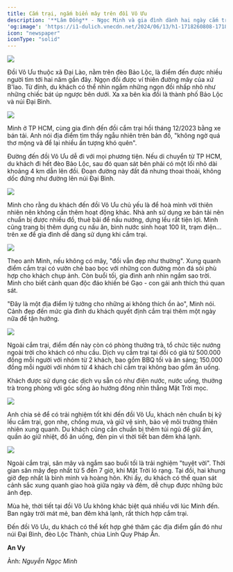 ```yaml
---
title: Cắm trại, ngắm biển mây trên đồi Vô Ưu
description: '**Lâm Đồng** - Ngọc Minh và gia đình dành hai ngày cắm trại ở ngọn đồi cách TP Bảo Lộc 20 km, ngắm biển mây, sao trời và tận hưởng không khí trong lành.'
'og:image': 'https://i1-dulich.vnecdn.net/2024/06/13/h1-1718260808-1718260905-1718261143.jpg?w=1200&h=0&q=100&dpr=1&fit=crop&s=5AELp2MyPSYqAZ2ROUSWMQ'
icon: "newspaper"
iconType: "solid"
---
```

<Frame caption="Trong ảnh, mây phủ quanh đỉnh đồi Vô Ưu thời điểm cuối năm 2023.">
  <img src="https://i1-dulich.vnecdn.net/2024/06/13/h1-1718260808-1718260905-1718261143.jpg?w=1200&h=0&q=100&dpr=1&fit=crop&s=5AELp2MyPSYqAZ2ROUSWMQ" />
</Frame>

Đồi Vô Ưu thuộc xã Đại Lào, nằm trên đèo Bảo Lộc, là điểm đến được nhiều người tìm tới hai năm gần đây. Ngọn đồi được ví thiên đường mây của xứ B'lao. Từ đỉnh, du khách có thể nhìn ngắm những ngọn đồi nhấp nhô như những chiếc bát úp ngược bên dưới. Xa xa bên kia đồi là thành phố Bảo Lộc và núi Đại Bình.

<Frame caption="">
  <img src="https://i1-dulich.vnecdn.net/2024/06/13/h2-1718260819-1718260921-1718261144.jpg?w=1200&h=0&q=100&dpr=1&fit=crop&s=Wvmr4ytyvDCJzdYIEAvBFw" />
</Frame>

Minh ở TP HCM, cùng gia đình đến đồi cắm trại hồi tháng 12/2023 bằng xe bán tải. Anh nói địa điểm tìm thấy ngẫu nhiên trên bản đồ, "không ngờ quá thơ mộng và để lại nhiều ấn tượng khó quên".

Đường đến đồi Vô Ưu dễ đi với mọi phương tiện. Nếu di chuyển từ TP HCM, du khách đi hết đèo Bảo Lộc, sau đó quan sát bên phải có một lối nhỏ dài khoảng 4 km dẫn lên đồi. Đoạn đường này đất đá nhưng thoai thoải, không dốc đứng như đường lên núi Đại Bình.

<Frame caption="Trên đồi có dịch vụ cắm trại gồm đốt lửa, đồ ăn, thuê bãi, do một hộ tại chỗ cung cấp.
">
  <img src="https://i1-dulich.vnecdn.net/2024/06/14/H6-1718355066.jpg?w=1200&h=0&q=100&dpr=1&fit=crop&s=fmPPrlwoPGUJcckfd5VHoA" />
</Frame>

Minh cho rằng du khách đến đồi Vô Ưu chủ yếu là để hoà mình với thiên nhiên nên không cần thêm hoạt động khác. Nhà anh sử dụng xe bán tải nên chuẩn bị được nhiều đồ, thuê bãi để nấu nướng, dựng lều rất tiện lợi. Minh cũng trang bị thêm dụng cụ nấu ăn, bình nước sinh hoạt 100 lít, trạm điện… trên xe để gia đình dễ dàng sử dụng khi cắm trại.
<Frame caption="Buổi sáng, biển mây bao quanh đồi Vô Ưu. Đồi cao so với các điểm xung quanh nên du khách có thể chiêm ngưỡng các thung lũng nhấp nhô trong làn mây phía dưới.">
  <img src="https://i1-dulich.vnecdn.net/2024/06/13/h3-1718260831-1718260950-1718261144.jpg?w=1200&h=0&q=100&dpr=1&fit=crop&s=et-aAXm0HC4PFD9AOjUNAw" />
</Frame>

Theo anh Minh, nếu không có mây, "đồi vẫn đẹp như thường". Xung quanh điểm cắm trại có vườn chè bao bọc với những con đường mòn đá sỏi phù hợp cho khách chụp ảnh. Còn buổi tối, gia đình anh nhìn ngắm sao trời. Minh cho biết cảnh quan độc đáo khiến bé Gạo - con gái anh thích thú quan sát.

"Đây là một địa điểm lý tưởng cho những ai không thích ồn ào", Minh nói. Cảnh đẹp đến mức gia đình du khách quyết định cắm trại thêm một ngày nữa để tận hưởng.

<Frame caption="">
  <img src="https://i1-dulich.vnecdn.net/2024/06/13/h4-1718260839-1718260975-1718261014-1718261144.jpg?w=1200&h=0&q=100&dpr=1&fit=crop&s=NbWzskwnwVMzH5Pxe1ur0A" />
</Frame>

Ngoài cắm trại, điểm đến này còn có phòng thưởng trà, tổ chức tiệc nướng ngoài trời cho khách có nhu cầu. Dịch vụ cắm trại tại đồi có giá từ 500.000 đồng mỗi người với nhóm từ 2 khách, bao gồm BBQ tối và ăn sáng; 150.000 đồng mỗi người với nhóm từ 4 khách chỉ cắm trại không bao gồm ăn uống.

Khách được sử dụng các dịch vụ sẵn có như điện nước, nước uống, thưởng trà trong phòng với góc sống ảo hướng đông nhìn thẳng Mặt Trời mọc.

<Frame caption="">
  <img src="https://i1-dulich.vnecdn.net/2024/06/13/h5-1718260848-1718261067-1718261145.jpg?w=1200&h=0&q=100&dpr=1&fit=crop&s=6ZceaLoZQknLRawLD0kwJA" />
</Frame>

Anh chia sẻ để có trải nghiệm tốt khi đến đồi Vô Ưu, khách nên chuẩn bị kỹ lều cắm trại, gọn nhẹ, chống mưa, và giữ vệ sinh, bảo vệ môi trường thiên nhiên xung quanh. Du khách cũng cần chuẩn bị thêm túi ngủ để giữ ấm, quần áo giữ nhiệt, đồ ăn uống, đèn pin vì thời tiết ban đêm khá lạnh.
<Frame caption="">
  <img src="https://i1-dulich.vnecdn.net/2024/06/14/h7-1718260871-1718261110-1718261145-1718358307-1718358315.jpg?w=1200&h=0&q=100&dpr=1&fit=crop&s=uEOGxCOKh8LIAKSY4JERvA" />
</Frame>

Ngoài cắm trại, săn mây và ngắm sao buổi tối là trải nghiệm "tuyệt vời". Thời gian săn mây đẹp nhất từ 5 đến 7 giờ, khi Mặt Trời ló rạng. Tại đồi, hai khung giờ đẹp nhất là bình minh và hoàng hôn. Khi ấy, du khách có thể quan sát cảnh sắc xung quanh giao hoà giữa ngày và đêm, dễ chụp được những bức ảnh đẹp.

Mùa hè, thời tiết tại đồi Vô Ưu không khác biệt quá nhiều với lúc Minh đến. Ban ngày trời mát mẻ, ban đêm khá lạnh, rất thích hợp cắm trại.

Đến đồi Vô Ưu, du khách có thể kết hợp ghé thăm các địa điểm gần đó như núi Đại Bình, đèo Lộc Thành, chùa Linh Quy Pháp Ấn.

**An Vy**

Ảnh: _Nguyễn Ngọc Minh_
